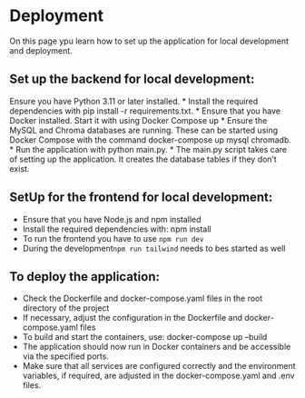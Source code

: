 # Deployment

On this page ypu learn how to set up the application for local development and deployment. 

## Set up the backend for local development:

Ensure you have Python 3.11 or later installed.
* Install the required dependencies with pip install -r requirements.txt.
* Ensure that you have Docker installed. Start it with using Docker Compose up
* Ensure the MySQL and Chroma databases are running. These can be started using Docker Compose with the command docker-compose up mysql chromadb.
* Run the application with python main.py.
* The main.py script takes care of setting up the application. It creates the database tables if they don't exist.

## SetUp for the frontend for local development: 
* Ensure that you have Node.js and npm installed
* Install the required dependencies with: npm install
* To run the frontend you have to use  `npm run dev`
* During the development`npm run tailwind` needs to bes started as well

## To deploy the application:
* Check the Dockerfile and docker-compose.yaml files in the root directory of the project
* If necessary, adjust the configuration in the Dockerfile and docker-compose.yaml files
* To build and start the containers, use: docker-compose up --build
* The application should now run in Docker containers and be accessible via the specified ports.
* Make sure that all services are configured correctly and the environment variables, if required, are adjusted in the docker-compose.yaml and .env files.





